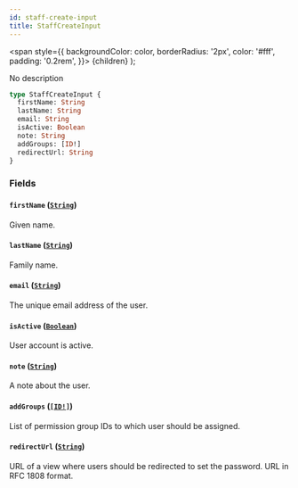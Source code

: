 ```yaml
---
id: staff-create-input
title: StaffCreateInput
---
```


<span
style={{
      backgroundColor: color,
      borderRadius: '2px',
      color: '#fff',
      padding: '0.2rem',
    }}>
{children}
</span>
);

No description

```graphql
type StaffCreateInput {
  firstName: String
  lastName: String
  email: String
  isActive: Boolean
  note: String
  addGroups: [ID!]
  redirectUrl: String
}
```

### Fields

#### `firstName` ([`String`](/api-reference/scalars/string.mdx))

Given name.

#### `lastName` ([`String`](/api-reference/scalars/string.mdx))

Family name.

#### `email` ([`String`](/api-reference/scalars/string.mdx))

The unique email address of the user.

#### `isActive` ([`Boolean`](/api-reference/scalars/boolean.mdx))

User account is active.

#### `note` ([`String`](/api-reference/scalars/string.mdx))

A note about the user.

#### `addGroups` ([`[ID!]`](/api-reference/scalars/id.mdx))

List of permission group IDs to which user should be assigned.

#### `redirectUrl` ([`String`](/api-reference/scalars/string.mdx))

URL of a view where users should be redirected to set the password. URL in RFC 1808 format.
